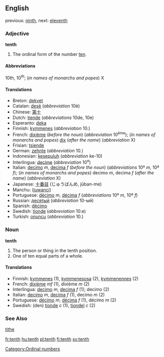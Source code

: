 ==English==

previous: [[ninth]], next: [[eleventh]]

===Adjective===
'''tenth'''

# The ordinal form of the number [[ten]].

====Abbreviations====
10th, 10<sup>th</sup>; (''in names of monarchs and popes'') X

====Translations====

*Breton: [[dekvet]]
*Catalan: [[desè]] (''abbreviation'' 10è)
*Chinese: [[第十]]
*Dutch: [[tiende]] (''abbreviations'' 10de, 10e)
*Esperanto: [[deka]]
*Finnish: [[kymmenes]] (''abbreviation'' 10.)
*French: [[dixième]] (''before the noun'') (''abbreviation'' 10<sup>ème</sup>); (''in names of monarchs and popes'') [[dix]] (''after the name'') (''abbreviation'' X)
*Frisian: [[tsiende]]
*German: [[zehnte]] (''abbreviation'' 10.)
*Indonesian: [[kesepuluh]] (''abbreviation'' ke-10)
*Interlingua: [[decime]] (''abbreviation'' 10<sup>e</sup>)
*Italian: [[decimo]] ''m'', [[decima]] ''f'' (''before the noun'') (''abbreviations'' 10º ''m'', 10ª ''f''); (''in names of monarchs and popes'') decimo ''m'', decima ''f'' (''after the name'') (''abbreviation'' X)
*Japanese: [[十番目]] (じゅうばんめ, jūban-me)
*Manchu: ([[juwanci]])
*Portuguese: [[décimo]] ''m'', [[décima]] ''f'' (''abbreviations'' 10º ''m'', 10ª ''f'')
*Russian: [[десятый]] (''abbreviation'' 10-ый)
*Spanish: [[décimo]]
*Swedish: [[tionde]] (''abbreviation'' 10:e)
*Turkish: [[onuncu]] (''abbreviation'' 10.)

===Noun===
'''tenth'''

#The person or thing in the tenth position.
#One of ten equal parts of a whole.

====Translations====

*Finnish: [[kymmenes]] (1), [[kymmenesosa]] (2), [[kymmenennes]] (2)
*French: [[dixième]] ''mf'' (1), dixième ''m'' (2)
*Interlingua: [[decimo]] ''m'', [[decima]] ''f'' (1); decimo (2)
*Italian: [[decimo]] ''m'', [[decima]] ''f'' (1), decimo ''m'' (2)
*Portuguese: [[décimo]] ''m'', [[décima]] ''f'' (1), décimo ''m'' (2)
*Swedish: (den) [[tionde]] ''c'' (1), [[tiondel]] ''c'' (2)

===See Also===
[[tithe]]

[[Category:Ordinal numbers]]

[[fr:tenth]]
[[hu:tenth]]
[[pl:tenth]]
[[fi:tenth]]
[[sv:tenth]]